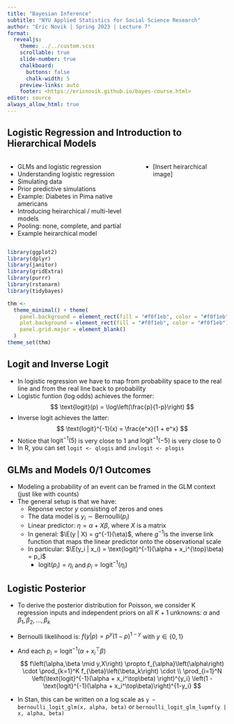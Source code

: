 ```yaml
---
title: "Bayesian Inference"
subtitle: "NYU Applied Statistics for Social Science Research"
author: "Eric Novik | Spring 2023 | Lecture 7"
format:
  revealjs: 
    theme: ../../custom.scss
    scrollable: true
    slide-number: true
    chalkboard: 
      buttons: false
      chalk-width: 5
    preview-links: auto
    footer: <https://ericnovik.github.io/bayes-course.html>
editor: source
always_allow_html: true
---
```



##  Logistic Regression and Introduction to Hierarchical Models {.smaller}

::: columns
::: {.column width="60%"}
::: incremental
- GLMs and logistic regression
- Understanding logistic regression
- Simulating data
- Prior predictive simulations
- Example: Diabetes in Pima native americans
- Introducing heirarchical / multi-level models
- Pooling: none, complete, and partial
- Example heirarchical model
:::
:::

::: {.column width="40%"}
- [Insert heirarchical image]
:::
:::

```r
library(ggplot2)
library(dplyr)
library(janitor)
library(gridExtra)
library(purrr)
library(rstanarm)
library(tidybayes)

thm <-
  theme_minimal() + theme(
    panel.background = element_rect(fill = "#f0f1eb", color = "#f0f1eb"),
    plot.background = element_rect(fill = "#f0f1eb", color = "#f0f1eb"),
    panel.grid.major = element_blank()
  )
theme_set(thm)
```

$$
\DeclareMathOperator{\E}{\mathbb{E}}
\DeclareMathOperator{\P}{\mathbb{P}}
\DeclareMathOperator{\V}{\mathbb{V}}
\DeclareMathOperator{\L}{\mathcal{L}}
\DeclareMathOperator{\I}{\text{I}}
\DeclareMathOperator*{\argmax}{arg\,max}
\DeclareMathOperator*{\argmin}{arg\,min}
$$

## Logit and Inverse Logit {.smaller}

::: incremental
- In logistic regression we have to map from probability space to the real line and from the real line back to probability
- Logistic funtion (log odds) achieves the former:
$$
\text{logit}(p) = \log\left(\frac{p}{1-p}\right)
$$
- Inverse logit achieves the latter:
$$
\text{logit}^{-1}(x) = \frac{e^x}{1 + e^x}
$$
- Notice that $\text{logit}^{-1}(5)$ is very close to 1 and $\text{logit}^{-1}(-5)$ is very close to 0
- In R, you can set `logit <- qlogis` and `invlogit <- plogis`
:::

## GLMs and Models 0/1 Outcomes {.smaller}

::: incremental
-   Modeling a probability of an event can be framed in the GLM context (just like with counts)
-   The general setup is that we have:
    - Reponse vector $y$ consisting of zeros and ones
    - The data model is $y_i \sim \text{Bernoulli}(p_i)$
    - Linear predictor: $\eta = \alpha + X\beta$, where $X$ is a matrix
    - In general: $\E(y | X) = g^{-1}(\eta)$, where $g^{-1}$is the inverse link function that maps the linear predictor onto the observational scale
    - In particular: $\E(y_i | x_i) = \text{logit}^{-1}(\alpha + x_i^{\top}\beta) = p_i$
       - $\text{logit}(p_i) = \eta_i$ and $p_i = \text{logit}^{-1}(\eta_i)$
:::

## Logistic Posterior {.smaller}

::: incremental
- To derive the posterior distribution for Poisson, we consider K regression inputs and independent priors on all $K + 1$ unknowns: $\alpha$ and $\beta_1, \beta_2, ..., \beta_k$
- Bernoulli likelihood is: $f(y | p) = p^y (1 - p)^{1-y}$ with $y \in \{0, 1\}$
- And each $p_i = \text{logit}^{-1}(\alpha + x_i^\top\beta)$
$$
f\left(\alpha,\beta \mid y,X\right) \propto
f_{\alpha}\left(\alpha\right) \cdot \prod_{k=1}^K f_{\beta}\left(\beta_k\right) \cdot \\
\prod_{i=1}^N \left(\text{logit}^{-1}(\alpha + x_i^\top\beta) \right)^{y_i} \left(1 - \text{logit}^{-1}(\alpha + x_i^\top\beta)\right)^{1-y_i}
$$

- In Stan, this can be written on a log scale as `y ~ bernoulli_logit_glm(x, alpha, beta)` or `bernoulli_logit_glm_lupmf(y | x, alpha, beta)`
:::